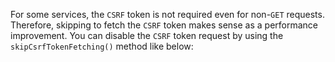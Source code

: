 For some services, the `CSRF` token is not required even for non-`GET` requests.
Therefore, skipping to fetch the `CSRF` token makes sense as a performance improvement.
You can disable the `CSRF` token request by using the `skipCsrfTokenFetching()` method like below:
